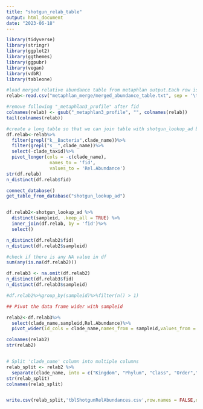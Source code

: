 ```yaml
---
title: "shotgun_relab_table"
output: html_document
date: "2023-06-18"
---
```


```r
library(tidyverse)
library(stringr)
library(ggplot2)
library(ggthemes)
library(ggpubr)
library(vegan)
library(vdbR)
library(tableone)

```

```r
#load merged relative abundance table from metaphlan output.Each row is a taxonomic classification, each column is a sample.
relab<-read.csv("metaphlan_merge/merged_abundance_table.txt", sep = '\t', check.names = FALSE)

#remove following "_metaphlan3_profile" after fid
colnames(relab) <- gsub("_metaphlan3_profile", "", colnames(relab))
tail(colnames(relab))

#create a long table so that we can join table with shotgun_lookup_ad by fid and retrieve sampleid
df.relab<-relab%>%
  filter(grepl("k__Bacteria",clade_name))%>%
  filter(grepl("s__",clade_name))%>%
  select(-clade_taxid)%>%
  pivot_longer(cols = -c(clade_name),
                names_to = 'fid',
                values_to = 'Rel.Abundance')
str(df.relab)
n_distinct(df.relab$fid)
```

```r
connect_database()
get_table_from_database("shotgun_lookup_ad")


df.relab2<-shotgun_lookup_ad %>%
  distinct(sampleid, .keep_all = TRUE) %>%
  inner_join(df.relab, by = 'fid')%>%
  select()

n_distinct(df.relab2$fid)
n_distinct(df.relab2$sampleid)

#check if there is any NA value in df
sum(any(is.na(df.relab2)))

df.relab3 <- na.omit(df.relab2)
n_distinct(df.relab3$fid)
n_distinct(df.relab3$sampleid)

#df.relab2%>%group_by(sampleid)%>%filter(n() > 1)

## Pivot the data frame wider with sampleid

relab2<-df.relab3%>%
  select(clade_name,sampleid,Rel.Abundance)%>%
  pivot_wider(id_cols = clade_name,names_from = sampleid,values_from = Rel.Abundance,values_fn = sum)

colnames(relab2)
str(relab2)


# Split 'clade_name' column into multiple columns
relab_split <- relab2 %>%
  separate(clade_name, into = c("Kingdom", "Phylum", "Class", "Order","Family","Genus","Species"), sep = "\\|")
str(relab_split)
colnames(relab_split)


write.csv(relab_split,'tblShotgunRelAbundances.csv',row.names = FALSE,quote = FALSE)

```